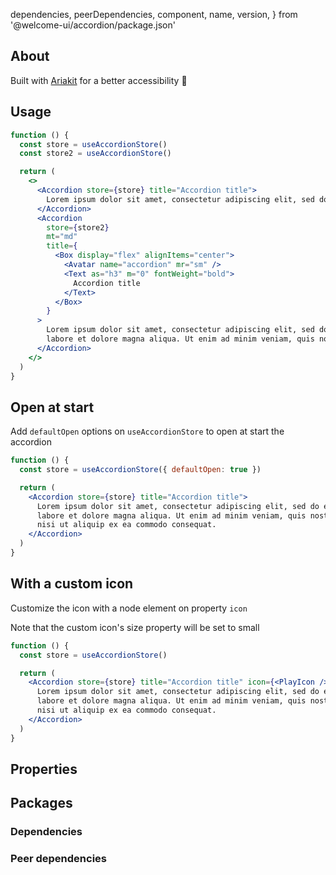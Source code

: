 
  dependencies,
  peerDependencies,
  component,
  name,
  version,
} from '@welcome-ui/accordion/package.json'

<showcase
  version={version}
  name={name}
  component={component}
  description="Allows the user to show and hide sections of related content on a page."
/>

## About

Built with [Ariakit](https://ariakit.org/components/disclosure) for a better accessibility 🌈

## Usage

```jsx
function () {
  const store = useAccordionStore()
  const store2 = useAccordionStore()

  return (
    <>
      <Accordion store={store} title="Accordion title">
        Lorem ipsum dolor sit amet, consectetur adipiscing elit, sed do eiusmod tempor incididunt ut labore et dolore magna aliqua. Ut enim ad minim veniam, quis nostrud exercitation ullamco laboris nisi ut aliquip ex ea commodo consequat.
      </Accordion>
      <Accordion
        store={store2}
        mt="md"
        title={
          <Box display="flex" alignItems="center">
            <Avatar name="accordion" mr="sm" />
            <Text as="h3" m="0" fontWeight="bold">
              Accordion title
            </Text>
          </Box>
        }
      >
        Lorem ipsum dolor sit amet, consectetur adipiscing elit, sed do eiusmod tempor incididunt ut
        labore et dolore magna aliqua. Ut enim ad minim veniam, quis nostrud exercitation ullamco laboris nisi ut aliquip ex ea commodo consequat.
      </Accordion>
    </>
  )
}
```

## Open at start

Add `defaultOpen` options on `useAccordionStore` to open at start the accordion

```jsx
function () {
  const store = useAccordionStore({ defaultOpen: true })

  return (
    <Accordion store={store} title="Accordion title">
      Lorem ipsum dolor sit amet, consectetur adipiscing elit, sed do eiusmod tempor incididunt ut
      labore et dolore magna aliqua. Ut enim ad minim veniam, quis nostrud exercitation ullamco laboris
      nisi ut aliquip ex ea commodo consequat.
    </Accordion>
  )
}
```

## With a custom icon

Customize the icon with a node element on property `icon`

Note that the custom icon's size property will be set to small

```jsx
function () {
  const store = useAccordionStore()

  return (
    <Accordion store={store} title="Accordion title" icon={<PlayIcon />}>
      Lorem ipsum dolor sit amet, consectetur adipiscing elit, sed do eiusmod tempor incididunt ut
      labore et dolore magna aliqua. Ut enim ad minim veniam, quis nostrud exercitation ullamco laboris
      nisi ut aliquip ex ea commodo consequat.
    </Accordion>
  )
}
```

## Properties

<props propTypes={props.propTypes.Accordion} />

## Packages

### Dependencies

<dependencies dependencies={dependencies} />

### Peer dependencies

<dependencies dependencies={peerDependencies} />

<pagination />
